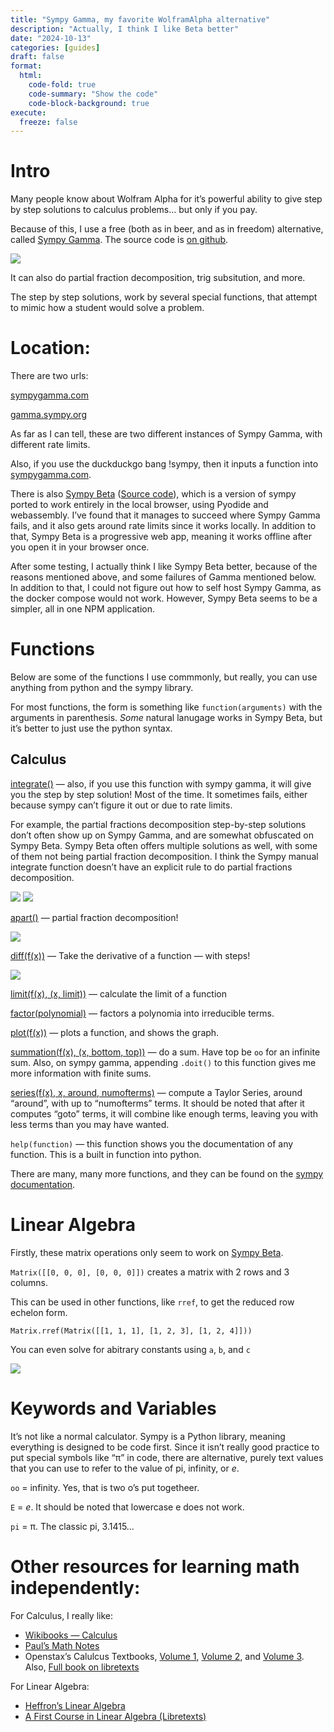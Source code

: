 ```yaml
---
title: "Sympy Gamma, my favorite WolframAlpha alternative"
description: "Actually, I think I like Beta better"
date: "2024-10-13"
categories: [guides]
draft: false
format:
  html:
    code-fold: true
    code-summary: "Show the code"
    code-block-background: true
execute:
  freeze: false
---
```


# Intro

Many people know about Wolfram Alpha for it's powerful ability to give step by step solutions to calculus problems... but only if you pay. 

Because of this, I use a free (both as in beer, and as in freedom) alternative, called [Sympy Gamma](https://gamma.sympy.org/). The source code is [on github](https://github.com/sympy/sympy_gamma). 

![](images/parts.jpeg)

It can also do partial fraction decomposition, trig subsitution, and more.

The step by step solutions, work by several special functions, that attempt to mimic how a student would solve a problem.

# Location:

There are two urls:

[sympygamma.com](sympygamma.com)

[gamma.sympy.org](gamma.sympy.org)

As far as I can tell, these are two different instances of Sympy Gamma, with different rate limits. 

Also, if you use the duckduckgo bang !sympy, then it inputs a function into [sympygamma.com](sympygamma.com).

There is also [Sympy Beta](https://sympy-beta.vercel.app/) ([Source code](https://github.com/eagleoflqj/sympy_beta)), which is a version of sympy ported to work entirely in the local browser, using Pyodide and webassembly. I've found that it manages to succeed where  Sympy Gamma fails, and it also gets around rate limits since it works locally. In addition to that, Sympy Beta is a progressive web app, meaning it works offline after you open it in your browser once. 

After some testing, I actually think I like Sympy Beta better, because of the reasons mentioned above, and some failures of Gamma mentioned below. In addition to that, I could not figure out how to self host Sympy Gamma, as the docker compose would not work. However, Sympy Beta seems to be a simpler, all in one NPM application.

# Functions

Below are some of the functions I use commmonly, but really, you can use anything from python and the sympy library. 

For most functions, the form is something like `function(arguments)` with the arguments in parenthesis. *Some* natural lanugage works in Sympy Beta, but it's better to just use the python syntax. 

## Calculus

[integrate()](https://docs.sympy.org/latest/modules/integrals/integrals.html) — also, if you use this function with sympy gamma, it will give you the step by step solution! Most of the time. It sometimes fails, either because sympy can't figure it out or due to rate limits. 

For example, the partial fractions decomposition step-by-step solutions don't often show up on Sympy Gamma, and are somewhat obfuscated on Sympy Beta. Sympy Beta often offers multiple solutions as well, with some of them not being partial fraction decomposition. I think the Sympy manual integrate function doesn't have an explicit rule to do partial fractions decomposition.

![](images/partsterm1.jpeg)
![](images/partsterm2.jpeg)


[apart()](https://docs.sympy.org/latest/modules/polys/reference.html#sympy.polys.partfrac.apart) — partial fraction decomposition!

![](images/apart.jpeg)

[diff(f(x))](https://docs.sympy.org/latest/modules/core.html#sympy.core.function.diff) — Take the derivative of a function — with steps!

![](images/diff.jpeg)

[limit(f(x), (x, limit))](https://docs.sympy.org/latest/tutorials/intro-tutorial/calculus.html#limits) — calculate the limit of a function

[factor(polynomial)](https://docs.sympy.org/latest/modules/polys/reference.html#sympy.polys.polytools.factor) — factors a polynomia into irreducible terms.

[plot(f(x))](https://docs.sympy.org/latest/modules/plotting.html#sympy.plotting.plot.plot) — plots a function, and shows the graph.

[summation(f(x), (x, bottom, top))](https://docs.sympy.org/latest/modules/concrete.html#sympy.concrete.summations.summation) — do a sum. Have top be `oo` for an infinite sum. Also, on sympy gamma, appending `.doit()` to this function gives me more information with finite sums. 

[series(f(x), x, around, numofterms)](https://docs.sympy.org/latest/modules/core.html#sympy.core.expr.Expr.series) — compute a Taylor Series, around "around", with up to "numofterms" terms. It should be noted that after it computes "goto" terms, it will combine like enough terms, leaving you with less terms than you may have wanted.

`help(function)` — this function shows you the documentation of any function. This is a built in function into python.

There are many, many more functions, and they can be found on the [sympy documentation](https://docs.sympy.org/latest/index.html).

# Linear Algebra

Firstly, these matrix operations only seem to work on [Sympy Beta](https://sympy-beta.vercel.app/).

`Matrix([[0, 0, 0], [0, 0, 0]])` creates a matrix with 2 rows and 3 columns.

This can be used in other functions, like `rref`, to get the reduced row echelon form.

`Matrix.rref(Matrix([[1, 1, 1], [1, 2, 3], [1, 2, 4]]))`

You can even solve for abitrary constants using `a`, `b`, and `c`

![](images/matrixrref.jpeg)

# Keywords and Variables

It's not like a normal calculator. Sympy is a Python library, meaning everything is designed to be code first. Since it isn't really good practice to put special symbols like "π" in code, there are alternative, purely text values that you can use to refer to the value of pi, infinity, or *e*. 

`oo` = infinity. Yes, that is two o's put togetheer.

`E` = *e*. It should be noted that lowercase e does not work. 

`pi` = π. The classic pi, 3.1415... 


# Other resources for learning math independently:

For Calculus, I really like:

* [Wikibooks — Calculus](https://en.wikibooks.org/wiki/Calculus)
* [Paul's Math Notes](https://tutorial.math.lamar.edu/)
* Openstax's Calulcus Textbooks, [Volume 1](https://openstax.org/details/books/calculus-volume-1), [Volume 2](https://openstax.org/details/books/calculus-volume-2), and [Volume 3](https://openstax.org/details/books/calculus-volume-3). Also, [Full book on libretexts](https://math.libretexts.org/Bookshelves/Calculus/Calculus_(OpenStax))


For Linear Algebra:

* [Heffron's Linear Algebra](https://hefferon.net/linearalgebra/)
* [A First Course in Linear Algebra (Libretexts)](https://math.libretexts.org/Bookshelves/Linear_Algebra/A_First_Course_in_Linear_Algebra_(Kuttler))


